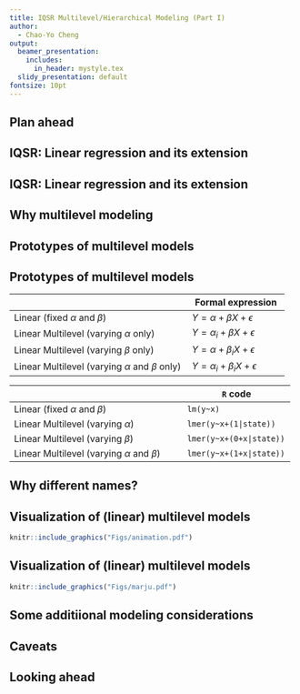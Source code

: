 ```yaml
---
title: IQSR Multilevel/Hierarchical Modeling (Part I)
author:
  - Chao-Yo Cheng
output:
  beamer_presentation:
    includes:
      in_header: mystyle.tex
  slidy_presentation: default
fontsize: 10pt
---
```


## Plan ahead

\begin{itemize}
  \item Week 3: Thinking about your project
  \vspace{0.2cm}
  \item Weeks 4 and 5: Analyzing survey data
  \vspace{0.2cm}
  \item Weeks 8 and 9: Multilevel and hierarchical modeling
  \begin{small}
  \begin{itemize}
    \item \textbf{Week 8: The fundamentals}
    \item Week 9: Assumptions and diagnostics
  \end{itemize}
  \end{small}
  \vspace{0.2cm}
  \item Week 10: Concluding remarks, Q\&A, and post-term activities (TBD)
\end{itemize}

## IQSR: Linear regression and its extension

\begin{itemize}
  \item What is linear regression ($Y=\alpha+\beta X+\epsilon$)?
  \item What can linear regression do?
  \begin{itemize}
    \item For \textbf{prediction}: The main concern is $\widehat{Y}$; 
    \item To show the marginal effect of $X$ on $Y$: The main concern is to identify the conditions under which $\widehat{\beta}$ is causally valid; 
    \item Searching for the "best" \textbf{data generation process} (DGP) of $Y$: The main concern is the functional form; go for \textbf{non-linear} and {multilevel} modeling.
  \end{itemize}
  \item What are the key assumptions? Why do we need them? Which assumptions are the most (or least) important ones? How should we test these assumptions -- can we and should we? What will happen if we relax (any of) the assumptions?
\end{itemize}

## IQSR: Linear regression and its extension

\begin{itemize}
  \item For \textbf{prediction}: Go for \textbf{maching learning} (forecasting, pattern recognition and classification).
  \item To show the marginal effect of $X$ on $Y$: Go for \textbf{causal inference}.
  \item Searching for the "best" \textbf{data generation process} (DGP) of $Y$: Go for \textbf{non-linear} and {multilevel} modeling.
  \begin{itemize}
    \item Linear regression with polynomial terms, say $$Y=\alpha+\beta_1X+\beta_2X^2+\epsilon.$$
    \item Generalized linear models for discrete and categorical variables, say $$\log\left(\frac{p}{1-p}\right)=\alpha+\beta_1X+\epsilon.$$
    \item Multilevel (aka hierarchical aka mixed effects) models for when we have \textbf{nested data}.
  \end{itemize}
\end{itemize}

## Why multilevel modeling

\begin{itemize}
  \item Very often, we can detect some nuanced (not necessarily complicated) structure in our data. Say:
  \begin{itemize}
    \item Vote choices across different respondents in a national survey can be grouped by state.
    \item Exam marks across different students in a secondary school can be grouped by teacher.
    \item Local public goods provision records across different villages can be grouped by constituency.
    \item ...What else?
  \end{itemize}
  \pause
  \item How does multilevel modeling matter or come to rescue?
   \begin{itemize}
    \item \textbf{Practical motivation}: The underlying intercept and slope we try to uncover via OLS may depend on the group of focus.
    \item \textbf{Theoretical motivation}: Nested data may and can violate the basic assumptions of linear regression (esp. equal variance and independence of errors).
  \end{itemize}
\end{itemize}

## Prototypes of multilevel models

\begin{itemize}
  \item We want to know whether race influences individual's approval rating (0-100 pts) for the President of the United States.
  \begin{itemize}
    \item Predictor ($X$): `race` (e.g., Asian American, etc).
    \item Outcome ($Y$): `approval`.
    \item Grouping: `state` (e.g., California).
  \end{itemize}
  \vspace{0.5cm}
  \item Let's consider several modeling choices.
\end{itemize}

## Prototypes of multilevel models

|                                    | Formal expression             |
|------------------------------------|--------------------|
| Linear (fixed $\alpha$ and $\beta$) | $Y=\alpha+\beta X+\epsilon$ |
| Linear Multilevel (varying $\alpha$ only) | $Y=\alpha_i+\beta X+\epsilon$ |
| Linear Multilevel (varying $\beta$ only) | $Y=\alpha+\beta_i X+\epsilon$ |
| Linear Multilevel (varying $\alpha$ and $\beta$ only) | $Y=\alpha_i+\beta_i X+\epsilon$ |

|                                     | `R` code              |
|-------------------------------------|-----------------------|
| Linear (fixed $\alpha$ and $\beta$) | `lm(y~x)`             |
| Linear Multilevel (varying $\alpha$)| `lmer(y~x+(1|state))` |
| Linear Multilevel (varying $\beta$) | `lmer(y~x+(0+x|state))` |
| Linear Multilevel (varying $\alpha$ and $\beta$) | `lmer(y~x+(1+x|state))` |

## Why different names?

\begin{itemize}
  \item Multilevel or hierarchical models: Used to highlight the fact that that we are trying to analyze \textbf{nested} data.
  \vspace{0.5cm}
  \item Mixed-effect models: Used to highlight the fact that $\alpha$ and $\beta$ can "vary" by group, depending on how we set up the model.
  \begin{itemize}
    \item The varying $\alpha$ consists of a fixed element (same for all groups) and a random element (each group has a different value).
    \item The varying $\beta$ consists of a fixed element (same for all groups) and a random element (each group has a different value).
  \end{itemize}
\end{itemize}

## Visualization of (linear) multilevel models

```r
knitr::include_graphics("Figs/animation.pdf")
```
\vspace{0.1cm}
\begin{center}
\begin{scriptsize}
\url{http://mfviz.com/hierarchical-models/}
\end{scriptsize}
\end{center}

## Visualization of (linear) multilevel models

```r
knitr::include_graphics("Figs/marju.pdf")
```

## Some additiional modeling considerations

\begin{itemize}
  \item Should we include \textbf{group}-level predictors? Short answer: Yes (many researchers do so).
  \vspace{0.1cm}
  \item Should we use \textbf{linear} multilevel models? Short answer: Of course (there is logit multilevel regression).
  \vspace{0.1cm}
  \item What if there are \textbf{multiple} levels or many alternative ways of grouping observations, such as \textbf{time} and \textbf{location}? Short answer: Be my guest (but you want to think about the trade-off).
  \vspace{0.1cm}
  \item Can we use multilevel modeling for \textbf{longitudinal data analysis}? Short answer: Yes (but be extremely cautious -- you may be entering a territory where few people are in now).
\end{itemize}

## Caveats

\begin{itemize}
  \item As in the case of all other modeling techniques, we should keep the following caveats in mind:
  \begin{itemize}
    \item Hypothesis testing is a headache, if not impossible -- rigorous thinking is needed to derive the p-values and their corresponding levels of statistical significance. Potential solution: \textbf{Bayesian} multilevel modeling.
    \item The results may be driven by influential observations or outliers when the number of observations varies too much across different groups.
    \item The model may become unnecessarily intractable (formally and computationally) when it gets too complicated.
    \item It may not be easy to have a set of clear priors to make a decision which model performs or works better -- again, what does that mean to say a model is "better" than other alternatives?
  \end{itemize}
  \vspace{0.2cm}
  \item Extra: For more discussion, see \textbf{Gelman and Hill} (2007) -- focus on Chapters 11-13.
\end{itemize}

## Looking ahead

\begin{itemize}
  \item Today in tutorial:
  \begin{itemize}
    \item We will use \textbf{World Values Survey} (Wave 7) to study how \textbf{education} is related to \textbf{happiness}.
    \item We will group the respondents by the \textbf{type of political regimes} (e.g., autocracy, anocracy, and democracy).
  \end{itemize}
  \vspace{0.2cm}
  \item Next week, we will use the assumptions of linear regression to motivate why multilevel or hierarchical modeling \textit{theoretically}.
  \vspace{0.2cm}
  \item We may be able to discuss a real example of multilevel modeling.
\end{itemize}
